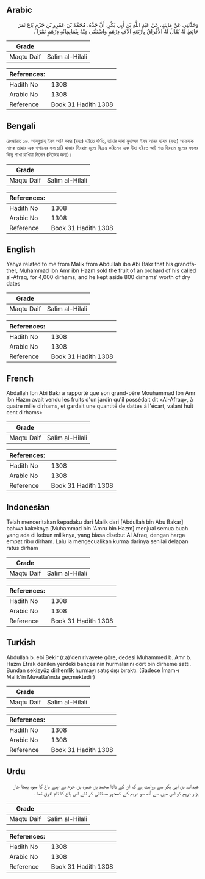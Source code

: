 ## Arabic


<div dir="rtl" lang="ar" style={{fontSize:'larger',backgroundColor:'#f8f9fa',padding:20}}>
وَحَدَّثَنِي عَنْ مَالِكٍ، عَنْ عَبْدِ اللَّهِ بْنِ أَبِي بَكْرٍ، أَنَّ جَدَّهُ، مُحَمَّدَ بْنَ عَمْرِو بْنِ حَزْمٍ بَاعَ ثَمَرَ حَائِطٍ لَهُ يُقَالُ لَهُ الأَفْرَاقُ بِأَرْبَعَةِ آلاَفِ دِرْهَمٍ وَاسْتَثْنَى مِنْهُ بِثَمَانِمِائَةِ دِرْهَمٍ تَمْرًا ‏.‏
</div>
<div style={{backgroundColor:'#f8f9fa',padding:20, marginBottom: 10}}><table> <thead> <tr> <th>Grade</th> <th></th> </tr> </thead> <tbody> <tr><td>Maqtu Daif</td><td>Salim al-Hilali</td></tr></tbody></table><table> <thead> <tr> <th>References:</th> <th></th> </tr> </thead> <tbody><tr><td>Hadith No</td><td>1308</td></tr><tr><td>Arabic No</td><td>1308</td></tr><tr><td>Reference</td><td>Book 31 Hadith 1308</td></tr></tbody></table></div>

## Bengali


<div dir="ltr" lang="bn" style={{fontSize:'larger',backgroundColor:'#f8f9fa',padding:20}}>
রেওয়ায়ত ১৮. আবদুল্লাহ্ ইবন আবি বকর (রহঃ) হইতে বর্ণিত, তাহার দাদা মুহাম্মদ ইবন আমর হাযম (রহঃ) আফবাক নামক তাহার এক বাগানের ফল চারি হাজার দিরহাম মূল্যে বিক্রয় করিলেন এবং উহা হইতে আট শত দিরহাম মূল্যের ফলের কিছু শাখা রাখিয়া দিলেন (নিজের জন্য)।
</div>
<div style={{backgroundColor:'#f8f9fa',padding:20, marginBottom: 10}}><table> <thead> <tr> <th>Grade</th> <th></th> </tr> </thead> <tbody> <tr><td>Maqtu Daif</td><td>Salim al-Hilali</td></tr></tbody></table><table> <thead> <tr> <th>References:</th> <th></th> </tr> </thead> <tbody><tr><td>Hadith No</td><td>1308</td></tr><tr><td>Arabic No</td><td>1308</td></tr><tr><td>Reference</td><td>Book 31 Hadith 1308</td></tr></tbody></table></div>

## English


<div dir="ltr" lang="en" style={{fontSize:'larger',backgroundColor:'#f8f9fa',padding:20}}>
Yahya related to me from Malik from Abdullah ibn Abi Bakr that his grandfather, Muhammad ibn Amr ibn Hazm sold the fruit of an orchard of his called al-Afraq, for 4,000 dirhams, and he kept aside 800 dirhams' worth of dry dates
</div>
<div style={{backgroundColor:'#f8f9fa',padding:20, marginBottom: 10}}><table> <thead> <tr> <th>Grade</th> <th></th> </tr> </thead> <tbody> <tr><td>Maqtu Daif</td><td>Salim al-Hilali</td></tr></tbody></table><table> <thead> <tr> <th>References:</th> <th></th> </tr> </thead> <tbody><tr><td>Hadith No</td><td>1308</td></tr><tr><td>Arabic No</td><td>1308</td></tr><tr><td>Reference</td><td>Book 31 Hadith 1308</td></tr></tbody></table></div>

## French


<div dir="ltr" lang="fr" style={{fontSize:'larger',backgroundColor:'#f8f9fa',padding:20}}>
Abdallah Ibn Abi Bakr a rapporté que son grand-père Mouhammad Ibn Amr Ibn Hazm avait vendu les fruits d'un jardin qu'il possédait dit «Al-Afraq», à quatre mille dirhams, et gardait une quantité de dattes à l'écart, valant huit cent dirhams»
</div>
<div style={{backgroundColor:'#f8f9fa',padding:20, marginBottom: 10}}><table> <thead> <tr> <th>Grade</th> <th></th> </tr> </thead> <tbody> <tr><td>Maqtu Daif</td><td>Salim al-Hilali</td></tr></tbody></table><table> <thead> <tr> <th>References:</th> <th></th> </tr> </thead> <tbody><tr><td>Hadith No</td><td>1308</td></tr><tr><td>Arabic No</td><td>1308</td></tr><tr><td>Reference</td><td>Book 31 Hadith 1308</td></tr></tbody></table></div>

## Indonesian


<div dir="ltr" lang="id" style={{fontSize:'larger',backgroundColor:'#f8f9fa',padding:20}}>
Telah menceritakan kepadaku dari Malik dari [Abdullah bin Abu Bakar] bahwa kakeknya [Muhammad bin 'Amru bin Hazm] menjual semua buah yang ada di kebun miliknya, yang biasa disebut Al Afraq, dengan harga empat ribu dirham. Lalu ia mengecualikan kurma darinya senilai delapan ratus dirham
</div>
<div style={{backgroundColor:'#f8f9fa',padding:20, marginBottom: 10}}><table> <thead> <tr> <th>Grade</th> <th></th> </tr> </thead> <tbody> <tr><td>Maqtu Daif</td><td>Salim al-Hilali</td></tr></tbody></table><table> <thead> <tr> <th>References:</th> <th></th> </tr> </thead> <tbody><tr><td>Hadith No</td><td>1308</td></tr><tr><td>Arabic No</td><td>1308</td></tr><tr><td>Reference</td><td>Book 31 Hadith 1308</td></tr></tbody></table></div>

## Turkish


<div dir="ltr" lang="tr" style={{fontSize:'larger',backgroundColor:'#f8f9fa',padding:20}}>
Abdullah b. ebi Bekir (r.a)'den rivayete göre, dedesi Muhammed b. Amr b. Hazm Efrak denilen yerdeki bahçesinin hurmalarını dört bin dirheme sattı. Bundan sekizyüz dirhemlik hurmayı satış dışı bıraktı. (Sadece İmam-ı Malik'in Muvatta'ında geçmektedir)
</div>
<div style={{backgroundColor:'#f8f9fa',padding:20, marginBottom: 10}}><table> <thead> <tr> <th>Grade</th> <th></th> </tr> </thead> <tbody> <tr><td>Maqtu Daif</td><td>Salim al-Hilali</td></tr></tbody></table><table> <thead> <tr> <th>References:</th> <th></th> </tr> </thead> <tbody><tr><td>Hadith No</td><td>1308</td></tr><tr><td>Arabic No</td><td>1308</td></tr><tr><td>Reference</td><td>Book 31 Hadith 1308</td></tr></tbody></table></div>

## Urdu


<div dir="rtl" lang="ur" style={{fontSize:'larger',backgroundColor:'#f8f9fa',padding:20}}>
عبداللہ بن ابی بکر سے روایت ہے کہ ان کے دادا محمد بن عمرہ بن حزم نے اپنے باغ کا میوہ بیچا چار ہزار درہم کو اس میں سے آٹھ سو درہم کے کھجور مستثنی کر لئے اس باغ کا نام افرق تھا ۔
</div>
<div style={{backgroundColor:'#f8f9fa',padding:20, marginBottom: 10}}><table> <thead> <tr> <th>Grade</th> <th></th> </tr> </thead> <tbody> <tr><td>Maqtu Daif</td><td>Salim al-Hilali</td></tr></tbody></table><table> <thead> <tr> <th>References:</th> <th></th> </tr> </thead> <tbody><tr><td>Hadith No</td><td>1308</td></tr><tr><td>Arabic No</td><td>1308</td></tr><tr><td>Reference</td><td>Book 31 Hadith 1308</td></tr></tbody></table></div>